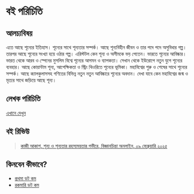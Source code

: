 # বই পরিচিতি {.unnumbered #about}

## আলচ্যবিষয় {#topic}

এতে আছে শূন্যের ইতিহাস। শূন্যের সাথে শূন্যতার সম্পর্ক। আছে শূন্যবিহীন জীবন ও তার পদে পদে অসুবিধার গল্প। তারপর আছে শূন্যের সংখ্যা হয়ে ওঠার গল্প। এরিস্টটল কেন শূন্য ও অসীমকে ভয় পেতেন। ভারতে শূন্যের আবিষ্কার। ভারত থেকে আরব ও স্পেনের মুসলিম বিশ্বে শূন্যের আগমন ও ব্যাপকতা। সেখান থেকে ইউরোপে নতুন যুগে শূন্যের ব্যবহার। আছে কোয়ান্টাম শূন্য, আপেক্ষিকতা ও স্ট্রিং থিওরিতে শূন্যের ভূমিকা। মহাবিশ্বের শুরু ও শেষের সাথে শূন্যের সম্পর্ক। আছে ক্যালকুলাসসহ গণিতের বিভিন্ন নতুন নতুন আবিষ্কারে শূন্যের অবদান। দেখা যাবে কেন মহাবিশ্বের জন্ম ও মৃত্যর সাথে জড়িয়ে আছে শূন্য।

## লেখক পরিচিতি {#author}

[এখানে দেখুন](https://www.thinkermahmud.com)

## বই রিভিউ {#review}

> [কাজী আকাশ, শূন্য ও শূন্যতার রহস্যময়তার গভীরে, বিজ্ঞানচিন্তা অনলাইন, ০৯ ফেব্রুয়ারি ২০২৫](https://www.bigganchinta.com/books/df59pqdktu)

## কিনবেন কীভাবে? {#to-buy}

- [প্রথমা ডট কম](https://www.prothoma.com/product/48036/zero-the-biography-of-dangerous-idea)
- [রকমারি ডট কম](https://www.rokomari.com/book/author/47631)


